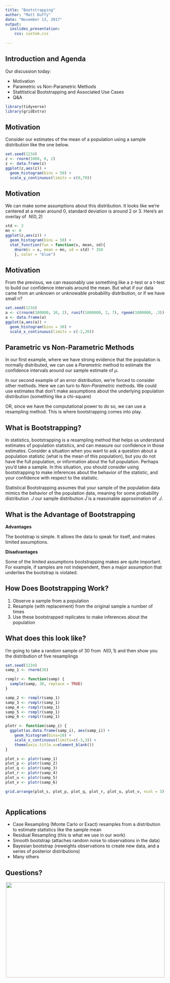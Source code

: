 ```yaml
---
title: "Bootstrapping"
author: "Matt Duffy"
date: "November 13, 2017"
output: 
  ioslides_presentation:
    css: custom.css
  
---
```


## Introduction and Agenda
Our discussion today:

- Motivation
- Parametric vs Non-Parametric Methods
- Statitistical Bootstrapping and Associated Use Cases
- Q&A
```r
library(tidyverse)
library(gridExtra)

```

## Motivation
Consider our estimates of the mean of a population using a sample distribution like the one below.

```r
set.seed(1234)
z <- rnorm(1000, 0, 2)
z <- data.frame(z)
ggplot(z,aes(z)) +
  geom_histogram(bins = 50) +
  scale_y_continuous(limits = c(0,70))
```

## Motivation
We can make some assumptions about this distribution. It looks like we're centered at a mean around 0, standard deviation is around 2 or 3. Here's an overlay of $\ N(0,2)$ 

```r
std <- 2
mn <- 0
ggplot(z,aes(z)) +
  geom_histogram(bins = 50) +
  stat_function(fun = function(x, mean, sd){
    dnorm(x = x, mean = mn, sd = std) * 350
    }, color = "blue")
```

## Motivation
From the previous, we can reasonably use something like a z-test or a t-test to build our confidence intervals around the mean. But what if our data came from an unknown or unknowable probability distribution, or if we have small n?

```r
set.seed(1234)
a <- c(rnorm(100000, 10, 2), runif(1000000, 2, 7), rgeom(1000000, .3))
a <- data.frame(a)
ggplot(a,aes(a)) +
  geom_histogram(bins = 30) + 
  scale_x_continuous(limits = c(-2,20))
```

## Parametric vs Non-Parametric Methods
In our first example, where we have strong evidence that the population is normally distributed, we can use a *Parametric* method to estimate the confidence intervals around our sample estimate of $\mu$. 

In our second example of an error distribution, we're forced to consider other methods. Here we can turn to *Non-Parametric* methods. We could use estimates that don't make assumptions about the underlying population distribution (something like a chi-square)

OR, since we have the computational power to do so, we can use a resampling method. This is where bootstrapping comes into play. 

## What is Bootstrapping?
In statistics, bootstrapping is a resampling method that helps us understand estimates of population statistics, and can measure our confidence in those estimates. Consider a situation when you want to ask a question about a population statistic (what is the mean of this population), but you do not have the full population, or information about the full population. Perhaps you'd take a sample. In this situation, you should consider using bootstrapping to make inferences about the behavior of the statistic, and your confidence with respect to the statistic.

Statistical Bootstrapping assumes that your sample of the population data mimics the behavior of the population data, meaning for some probability distribution $\ J$ our sample distribution $\hat{J}$ is a reasonable approximation of $\ J$.

## What is the Advantage of Bootstrapping
__Advantages__ 

The bootstrap is simple. It allows the data to speak for itself, and makes limited assumptions.

__Disadvantages__ 

Some of the limited assumptions bootstrapping makes are quite important. For example, if samples are not independent, then a major assumption that underlies the bootstrap is violated.  

## How Does Bootstrapping Work?
1) Observe a sample from a population
2) Resample (with replacement) from the original sample a number of times
3) Use these bootstrapped replicates to make inferences about the population

## What does this look like?
I'm going to take a random sample of 30 from $\ N(0,1)$ and then show you the distribution of five resamplings

```r
set.seed(1234)
samp_1 <- rnorm(30)

rsmplr <- function(samp) {
  sample(samp, 30, replace = TRUE)
}

samp_2 <- rsmplr(samp_1)
samp_3 <- rsmplr(samp_1)
samp_4 <- rsmplr(samp_1)
samp_5 <- rsmplr(samp_1)
samp_6 <- rsmplr(samp_1)

plotr <- function(samp_i) {
  ggplot(as.data.frame(samp_i), aes(samp_i)) +
    geom_histogram(bins=10) +
    scale_x_continuous(limits=c(-3,3)) +
    theme(axis.title.x=element_blank())
}

plot_s <- plotr(samp_1)
plot_p <- plotr(samp_2)
plot_q <- plotr(samp_3)
plot_r <- plotr(samp_4)
plot_u <- plotr(samp_5)
plot_v <- plotr(samp_6)

grid.arrange(plot_s, plot_p, plot_q, plot_r, plot_u, plot_v, ncol = 3)
 
```

## Applications
- Case Resampling (Monte Carlo or Exact) resamples from a distribution to estimate statistics like the sample mean
- Residual Resampling (this is what we use in our work)
- Smooth bootstrap (attaches random noise to observations in the data)
- Bayesian bootstrap (reweights observations to create new data, and a series of posterior distributions)
- Many others

## Questions?
<center> <img src="https://media2.giphy.com/media/1gRIKba9TWg9i/giphy.gif" width="500" height="300"> </center>



